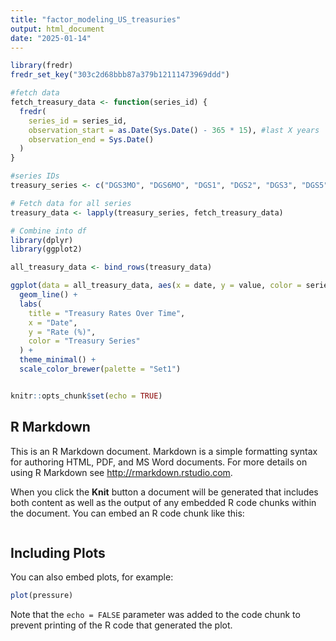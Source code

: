 ```yaml
---
title: "factor_modeling_US_treasuries"
output: html_document
date: "2025-01-14"
---
```


```r

library(fredr)
fredr_set_key("303c2d68bbb87a379b12111473969ddd")

#fetch data
fetch_treasury_data <- function(series_id) {
  fredr(
    series_id = series_id,
    observation_start = as.Date(Sys.Date() - 365 * 15), #last X years
    observation_end = Sys.Date()
  )
}

#series IDs
treasury_series <- c("DGS3MO", "DGS6MO", "DGS1", "DGS2", "DGS3", "DGS5", "DGS7", "DGS10", "DGS20")

# Fetch data for all series
treasury_data <- lapply(treasury_series, fetch_treasury_data)

# Combine into df
library(dplyr)
library(ggplot2)

all_treasury_data <- bind_rows(treasury_data)

ggplot(data = all_treasury_data, aes(x = date, y = value, color = series_id)) +
  geom_line() +
  labs(
    title = "Treasury Rates Over Time",
    x = "Date",
    y = "Rate (%)",
    color = "Treasury Series"
  ) +
  theme_minimal() +
  scale_color_brewer(palette = "Set1")


knitr::opts_chunk$set(echo = TRUE)
```

## R Markdown

This is an R Markdown document. Markdown is a simple formatting syntax for authoring HTML, PDF, and MS Word documents. For more details on using R Markdown see <http://rmarkdown.rstudio.com>.

When you click the **Knit** button a document will be generated that includes both content as well as the output of any embedded R code chunks within the document. You can embed an R code chunk like this:

```r

```

## Including Plots

You can also embed plots, for example:

```r
plot(pressure)
```

Note that the `echo = FALSE` parameter was added to the code chunk to prevent printing of the R code that generated the plot.
